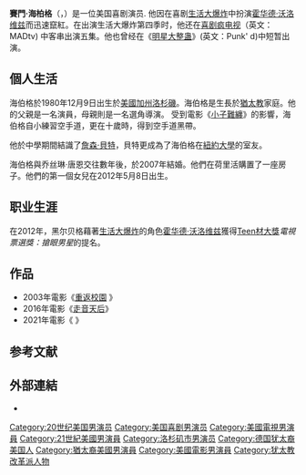 {{BLP unsourced|time=2021-08-11T07:24:21+00:00}}
{{藝人
| 姓名 = 西蒙·黑尔贝格<br>Simon Helberg
| 類型 = 男演員
| image = Simon Helberg.JPG
| caption =黑尔贝格在Comic-con的照片
| 本名 = Simon Maxwell Helberg
| 外文= en
| 出生日期 = {{birth_date_and_age|1980|12|9}}
| 出生地點 = {{USA}}[[加利福尼亚州|加利福尼亚州]][[洛杉磯|洛杉磯]]
| 國籍 = {{USA}}
| 職業 = [[演員|演員]]
| 教育程度 = 
| 身高 = 
| 體重 = 
| 活躍年代 = 1999年至今
| 網站 = 
| IMDb = 0374865
| 獎項 = 
}}
'''賽門·海柏格'''（{{lang-en|Simon Helberg}}，{{bd|1980年|12月9日||}}）是一位美国喜剧演员. 他因在喜剧[[生活大爆炸|生活大爆炸]]中扮演[[霍华德·沃洛维兹|霍华德·沃洛维兹]]而迅速竄紅。在出演生活大爆炸第四季时，他还在[[疯电视|喜剧疯电视]]（英文：MADtv) 中客串出演五集。他也曾经在《[[明星大整蛊|明星大整蛊]]》(英文：Punk' d)中短暂出演。

== 個人生活 ==
海伯格於1980年12月9日出生於[[美國|美國]][[加州|加州]][[洛杉磯|洛杉磯]]。海伯格是生長於[[猶太教|猶太教]]家庭。他的父親是一名演員，母親則是一名選角導演。
受到電影《[[小子難纏|小子難纏]]》的影響，海伯格自小練習空手道，更在十歲時，得到空手道黑帶。

他於中學期間結識了[[詹森·貝特|詹森·貝特]]，貝特更成為了海伯格在[[紐約大學|紐約大學]]的室友。

海伯格與乔丝琳·唐恩交往數年後，於2007年結婚。他們在荷里活購置了一座房子。他們的第一個女兒在2012年5月8日出生。

== 职业生涯 ==
在2012年，黑尔贝格藉著[[生活大爆炸|生活大爆炸]]的角色[[霍华德·沃洛维兹|霍华德·沃洛维兹]]獲得[[Teen材大獎|Teen材大獎]]''電視票選獎：搶眼男星''的提名。

==作品==
*2003年電影《[https://en.wikipedia.org/wiki/Old_School_(film) 重返校園] {{Wayback|url=https://en.wikipedia.org/wiki/Old_School_(film) |date=20210427203004 }}》
*2016年電影《[[走音天后|走音天后]]》
*2021年電影《{{link-en|Annette|Annette (film)}} 》

== 参考文献 ==
{{refs}}

== 外部連結 ==
{{Commons category|Simon Helberg}}
* {{IMDb name|0374865}}

{{The Big Bang Theory}}
{{Authority control}}
{{DEFAULTSORT:Helberg, Simon}}
[[Category:20世纪美国男演员|Category:20世纪美国男演员]]
[[Category:美国喜剧男演员|Category:美国喜剧男演员]]
[[Category:美國電視男演員|Category:美國電視男演員]]
[[Category:21世紀美國男演員|Category:21世紀美國男演員]]
[[Category:洛杉矶市男演员|Category:洛杉矶市男演员]]
[[Category:德国犹太裔美国人|Category:德国犹太裔美国人]]
[[Category:猶太裔美國男演員|Category:猶太裔美國男演員]]
[[Category:美國電影男演員|Category:美國電影男演員]]
[[Category:犹太教改革派人物|Category:犹太教改革派人物]]